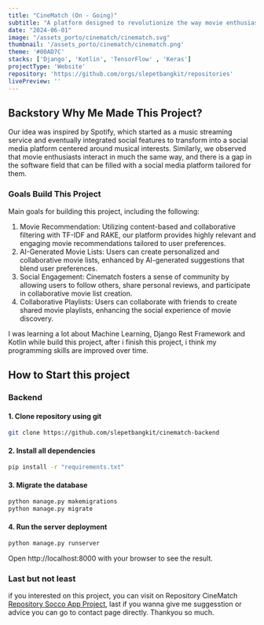 ```yaml
---
title: "CineMatch (On - Going)"
subtitle: "A platform designed to revolutionize the way movie enthusiasts discover and engage with films"
date: "2024-06-01"
image: "/assets_porto/cinematch/cinematch.svg"
thumbnail: '/assets_porto/cinematch/cinematch.png'
theme: '#00AD7C'
stacks: ['Django', 'Kotlin', 'TensorFlow' , 'Keras']
projectType: 'Website'
repository: 'https://github.com/orgs/slepetbangkit/repositories'
livePreview: ''
---
```


## Backstory Why Me Made This Project?

Our idea was inspired by Spotify, which started as a music streaming service and eventually integrated social features to transform into a social media platform centered around musical interests. Similarly, we observed that movie enthusiasts interact in much the same way, and there is a gap in the software field that can be filled with a social media platform tailored for them.
### Goals Build This Project

Main goals for building this project, including the following: 

1. Movie Recommendation: Utilizing content-based and collaborative filtering with TF-IDF and RAKE, our platform provides highly relevant and engaging movie recommendations tailored to user preferences. 
2. AI-Generated Movie Lists: Users can create personalized and collaborative movie lists, enhanced by AI-generated suggestions that blend user preferences. 
3. Social Engagement: Cinematch fosters a sense of community by allowing users to follow others, share personal reviews, and participate in collaborative movie list creation. 
4. Collaborative Playlists: Users can collaborate with friends to create shared movie playlists, enhancing the social experience of movie discovery.

I was learning a lot about Machine Learning, Django Rest Framework and Kotlin while build this project, after i finish this
project, i think my programming skills are improved over time. 

## How to Start this project
### Backend

#### 1. Clone repository using git

```bash
git clone https://github.com/slepetbangkit/cinematch-backend
```

#### 2. Install all dependencies

```bash
pip install -r "requirements.txt"
```

#### 3. Migrate the database

```bash
python manage.py makemigrations
python manage.py migrate
```

#### 4. Run the server deployment

```bash
python manage.py runserver
```
Open http://localhost:8000 with your browser to see the result.


### Last but not least

if you interested on this project, you can visit on Repository CineMatch [Repository Socco App Project](https://github.com/orgs/slepetbangkit/repositories), 
last if you wanna give me suggesstion or advice you can go to contact page directly. Thankyou so much.  
